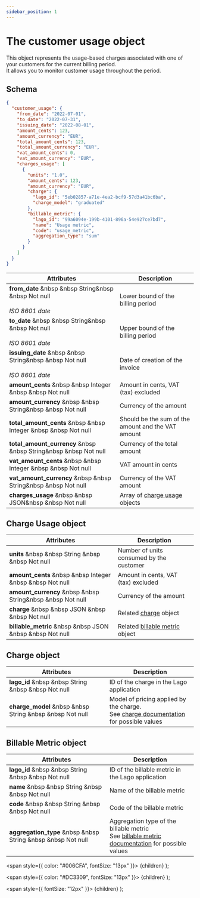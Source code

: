 ```yaml
---
sidebar_position: 1
---
```



# The customer usage object

This object represents the usage-based charges associated with one of your customers for the current billing period.<br/>
It allows you to monitor customer usage throughout the period.

## Schema

```json
{
  "customer_usage": {
    "from_date": "2022-07-01",
    "to_date": "2022-07-31",
    "issuing_date": "2022-08-01",
    "amount_cents": 123,
    "amount_currency": "EUR",
    "total_amount_cents": 123,
    "total_amount_currency": "EUR",
    "vat_amount_cents": 0,
    "vat_amount_currency": "EUR",
    "charges_usage": [
      {
        "units": "1.0",
        "amount_cents": 123,
        "amount_currency": "EUR",
        "charge": {
          "lago_id": "5eb02857-a71e-4ea2-bcf9-57d3a41bc6ba",
          "charge_model": "graduated"
        },
        "billable_metric": {
          "lago_id": "99a6094e-199b-4101-896a-54e927ce7bd7",
          "name": "Usage metric",
          "code": "usage_metric",
          "aggregation_type": "sum"
        }
      }
    ]
  }
}
```

| Attributes | Description |
| -----------| ----------- |
| **from_date** &nbsp &nbsp <Type>String</Type>&nbsp &nbsp <NotNullable>Not null</NotNullable><br></br><Comment>*ISO 8601 date*</Comment> | Lower bound of the billing period |
| **to_date** &nbsp &nbsp <Type>String</Type>&nbsp &nbsp <NotNullable>Not null</NotNullable><br></br><Comment>*ISO 8601 date*</Comment> | Upper bound of the billing period |
| **issuing_date** &nbsp &nbsp <Type>String</Type>&nbsp &nbsp <NotNullable>Not null</NotNullable><br></br><Comment>*ISO 8601 date*</Comment> | Date of creation of the invoice |
| **amount_cents** &nbsp &nbsp <Type>Integer</Type> &nbsp &nbsp <NotNullable>Not null</NotNullable> | Amount in cents, VAT (tax) excluded|
| **amount_currency** &nbsp &nbsp <Type>String</Type>&nbsp &nbsp <NotNullable>Not null</NotNullable> | Currency of the amount |
| **total_amount_cents** &nbsp &nbsp <Type>Integer</Type> &nbsp &nbsp <NotNullable>Not null</NotNullable> | Should be the sum of the amount and the VAT amount |
| **total_amount_currency** &nbsp &nbsp <Type>String</Type>&nbsp &nbsp <NotNullable>Not null</NotNullable> | Currency of the total amount |
| **vat_amount_cents** &nbsp &nbsp <Type>Integer</Type> &nbsp &nbsp <NotNullable>Not null</NotNullable> | VAT amount in cents |
| **vat_amount_currency** &nbsp &nbsp <Type>String</Type>&nbsp &nbsp <NotNullable>Not null</NotNullable> | Currency of the VAT amount |
| **charges_usage** &nbsp &nbsp <Type>JSON</Type>&nbsp &nbsp <NotNullable>Not null</NotNullable> | Array of [charge usage](#charge-usage-object) objects |

## Charge Usage object

| Attributes | Description |
| -----------| ----------- |
| **units** &nbsp &nbsp <Type>String</Type> &nbsp &nbsp <NotNullable>Not null</NotNullable> | Number of units consumed by the customer |
| **amount_cents** &nbsp &nbsp <Type>Integer</Type> &nbsp &nbsp <NotNullable>Not null</NotNullable> | Amount in cents, VAT (tax) excluded|
| **amount_currency** &nbsp &nbsp <Type>String</Type>&nbsp &nbsp <NotNullable>Not null</NotNullable> | Currency of the amount |
| **charge** &nbsp &nbsp <Type>JSON</Type> &nbsp &nbsp <NotNullable>Not null</NotNullable> | Related [charge](#charge) object |
| **billable_metric** &nbsp &nbsp <Type>JSON</Type> &nbsp &nbsp <NotNullable>Not null</NotNullable> | Related [billable metric](#billable-metric-object) object |

## Charge object

| Attributes | Description |
| -----------| ----------- |
| **lago_id** &nbsp &nbsp <Type>String</Type> &nbsp &nbsp <NotNullable>Not null</NotNullable> | ID of the charge in the Lago application |
| **charge_model** &nbsp &nbsp <Type>String</Type> &nbsp &nbsp <NotNullable>Not null</NotNullable> | Model of pricing applied by the charge.<br/>See [charge documentation](/docs/guide/plans/charges#the-charge-models) for possible values |


## Billable Metric object

| Attributes | Description |
| -----------| ----------- |
| **lago_id** &nbsp &nbsp <Type>String</Type> &nbsp &nbsp <NotNullable>Not null</NotNullable> | ID of the billable metric in the Lago application |
| **name** &nbsp &nbsp <Type>String</Type> &nbsp &nbsp <NotNullable>Not null</NotNullable> | Name of the billable metric |
| **code** &nbsp &nbsp <Type>String</Type> &nbsp &nbsp <NotNullable>Not null</NotNullable> | Code of the billable metric |
| **aggregation_type** &nbsp &nbsp <Type>String</Type> &nbsp &nbsp <NotNullable>Not null</NotNullable> | Aggregation type of the billable metric<br/>See [billable metric documentation](/docs/guide/billable-metrics/aggregation-types) for possible values |

  <span
    style={{
      color: "#006CFA",
      fontSize: "13px"
    }}>
    {children}
  </span>
);

  <span
    style={{
      color: "#DC3309",
      fontSize: "13px"
    }}>
    {children}
  </span>
);

  <span
    style={{
      fontSize: "12px"
    }}>
    {children}
  </span>
);
